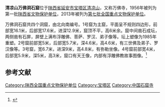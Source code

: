{{文物保护单位
| 级别 = 全国
| 图片 = 
| 名称 = 清凉山万佛洞石窟及[[清凉山琉璃塔|琉璃塔]]
| 所在 = [[陕西省|陕西省]][[延安市|延安市]][[宝塔区|宝塔区]]
| 分类 = 石窟寺及石刻
| 时代 = 宋、元、明
| 编号 = 7-1599-4-102
| 登录 = 2013年3月5日
}}
'''清凉山万佛洞石窟'''位于[[陕西省|陕西省]][[延安市|延安市]][[宝塔区|宝塔区]][[清凉山|清凉山]]，又称万佛寺，1956年被列为第一批[[陕西省文物保护单位|陕西省文物保护单位]]，2013年被列为[[第七批全国重点文物保护单位|第七批全国重点文物保护单位]]。

万佛洞石窟共四个洞窟，由北向南编号。1号窟为主窟，平面呈不规则四边形，前部宽16.1米，后部宽17.6米，进深12.9米，窟顶不平，高6米余。窟中间凿石成坛，两侧凿有石屏，屏壁上满布浮雕佛、菩萨、罗汉、弟子像等。坛上塑像为1985年重塑。2号窟前部宽5米，后部宽5.7米，深4.6米，高4.6米，有三世佛及弟子、罗汉像等。3号窟，宽6.7米，进深9米，高4.8米，有弥勒坐像。4号窟前部宽4米，后部宽5.9米，深5米，高3米，窟口有天王像，内部有浮雕佛教故事图像。<ref>{{cite book |title=陕西文物古迹大观（三）：陕西省省级文物保护单位巡礼 |author=陕西省文物局编 |publisher=三秦出版社 |year=2006 |isbn=7-80736-121-2 |pages=508 }}</ref>

==参考文献==
{{reflist}}

{{陕西全国重点文物保护单位}}

{{DEFAULTSORT:Q}}
[[Category:陕西全国重点文物保护单位|Category:陕西全国重点文物保护单位]]
[[Category:宝塔区|Category:宝塔区]]
[[Category:中国石窟寺|Category:中国石窟寺]]